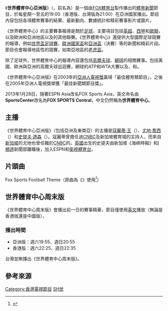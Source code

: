 {{refimprove|time=2017-11-8}}
{{Infobox Television | show_name=世界體育中心
|image=
| format = [[体育运动|體育]][[新聞|新聞]]
| runtime = 30 分鐘
| starring = 
| country = 亞洲
| first_aired =
| last_aired =
| network = [[FOX體育台|FOX體育台]]
| website = http://www.espnstar.com/studio/studio_sportscenter.html
}}

《'''世界體育中心亞洲版'''》（'''''{{lang|en|FOX SPORTS Central Asia}}'''''，前名為{{lang|en|SportsCenter Asia}}）是一個由[[FOX體育台|FOX體育台]]製作播出的[[体育运动|體育]][[新聞|新聞]]節目，於每星期一至五的19:00（香港版、台灣版為21:00）在亞洲國家播出。節目內容包括各項體育賽事的結果、最新動向、數據統計和精彩賽事影片或圖片。

《世界體育中心》的主要賽事報導是關於[[足球|足球]]，主要項目包括[[英超|英超]]、[[西甲|西甲]]和[[歐聯|歐聯]]，以及歐洲和亞洲地區以及的其他聯賽。《世界體育中心》還提供大型國際足球競賽的報導，例如[[世界盃足球賽|世界盃足球賽]]、[[歐洲國家盃|歐洲國家盃]]和[[亚足联亚洲杯|亞洲盃]]（決賽）等的新聞和精彩片段。節目也會報導地區性的競賽，如南亞地區的[[老虎盃|老虎盃]]。

除了足球外，世界體育中心的報導內容還包括[[高爾夫球|高爾夫球]]、[[網球|網球]]的相關賽事。包括美國、歐洲與亞洲的高爾夫球巡迴賽，網球的ATP和WTA大賽以及{{lang|en|Ryder Cup}}、{{lang|en|Davis Cup}}和{{lang|en|Fed Cup}}。

《世界體育中心亞洲版》在2003年的[[亞洲人電視獎|亞洲人電視獎]]贏得「最佳體育類節目」，之後在2005年亞洲人電視獎榮獲「最佳新聞類節目獎」。

2013年1月28日，隨著ESPN Asia改名FOX Sports Asia，英文命名由'''SportsCenter'''改名為'''FOX SPORTS Central'''，中文仍然稱為'''世界體育中心'''。

== 主播 ==
《世界體育中心亞洲版》（包括亞洲及東南亞）的主播是[[寇麗蒂·王|寇麗蒂·王]]（{{lang|en|Colette Wong}}）、[[尤地·喬西|尤地·喬西]]（{{lang|en|Uday Joshi}}）和[[史提夫·道森|史提夫·道森]]（{{lang|en|Steve Dawson}}）。寇麗蒂曾擔任過[[CNBC|CNBC]]及新加坡體育城的主持人，而來自[[新加坡|新加坡]]的尤地也曾任職於[[CNBC|CNBC]]的。[[英國|英國]]出生的史提夫由新加坡《海峽時報》和[[I頻道|I頻道]]新聞部離職後，加入ESPN和[[衛視體育台|衛視體育台]]。
== 片頭曲 ==
Fox Sports Football Theme（原曲為《{{tsl|en|NFL on Fox|NFL on FOX}}》使用<ref>{{Cite web |url=http://www.youtube.com/watch?v=MbU4fPYRvcY |title=NFL on Fox Theme music |access-date=2014-06-02 |archive-date=2022-05-14 |archive-url=https://web.archive.org/web/20220514094500/https://www.youtube.com/watch?v=MbU4fPYRvcY }}</ref>）

== 世界體育中心周末版 ==
《世界體育中心周末版》會播出前一日的賽事精華，節目僅使用[[英文|英文]]播放（無論是香港版還是中國版）。

=== 播出時間 ===
*亞洲版：週六19:55、週日20:55
*香港版：週六22:25、週日22:35
台灣並無播出《世界體育中心周末版》。
== 參考來源 ==
{{reflist}}

[[Category:香港電視節目|Category:香港電視節目]]
[[Category:台灣電視節目|SH世]]